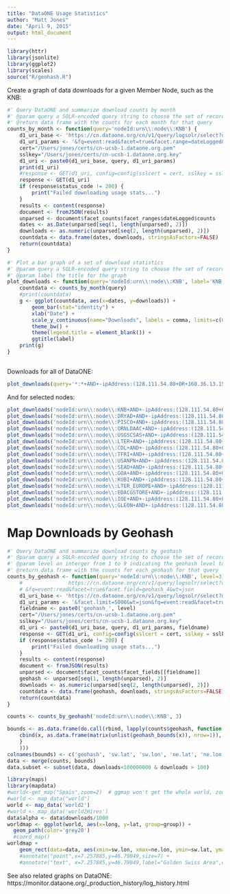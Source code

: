 ```yaml
---
title: "DataONE Usage Statistics"
author: "Matt Jones"
date: "April 9, 2015"
output: html_document
---
```


```r
library(httr)
library(jsonlite)
library(ggplot2)
library(scales)
source("R/geohash.R")
```

Create a graph of data downloads for a given Member Node, such as the KNB:

```r

#' Query DataONE and summarize download counts by month
#' @param query a SOLR-encoded query string to choose the set of records to include in the downloads
#' @return data frame with the counts for each month for that query
counts_by_month <- function(query='nodeId:urn\\:node\\:KNB') {
    d1_uri_base <- 'https://cn.dataone.org/cn/v1/query/logsolr/select?q='
    d1_uri_params <- '&fq=event:read&facet=true&facet.range=dateLogged&facet.range.start=2005-01-01T01:01:01Z&facet.range.end=2015-08-31T24:59:59Z&facet.range.gap=%2B1MONTH&wt=json'
    cert="/Users/jones/certs/cn-ucsb-1.dataone.org.pem"
    sslkey="/Users/jones/certs/cn-ucsb-1.dataone.org.key"
    d1_uri <- paste0(d1_uri_base, query, d1_uri_params)
    print(d1_uri)
    #response <- GET(d1_uri, config=config(sslcert = cert, sslkey = sslkey))
    response <- GET(d1_uri)
    if (response$status_code != 200) {
        print("Failed downloading usage stats...")
    }
    results <- content(response)
    document <- fromJSON(results)
    unparsed <- document$facet_counts$facet_ranges$dateLogged$counts
    dates <- as.Date(unparsed[seq(1, length(unparsed), 2)])
    downloads <- as.numeric(unparsed[seq(2, length(unparsed), 2)])
    countdata <- data.frame(dates, downloads, stringsAsFactors=FALSE)
    return(countdata)
}

#' Plot a bar graph of a set of download statistics
#' @param query a SOLR-encoded query string to choose the set of records to include in the downloads
#' @param label the title for the graph
plot_downloads <- function(query='nodeId:urn\\:node\\:KNB', label='KNB Downloads') {
    countdata <- counts_by_month(query)
    #print(countdata)
    g <- ggplot(countdata, aes(x=dates, y=downloads)) + 
        geom_bar(stat="identity") +
        xlab("Date") +
        scale_y_continuous(name="Downloads", labels = comma, limits=c(0,400000)) +
        theme_bw() +
        theme(legend.title = element_blank()) +
        ggtitle(label)
    print(g)
}
     
```

Downloads for all of DataONE:
```r
plot_downloads(query='*:*+AND+-ipAddress:(128.111.54.80+OR+160.36.13.150+OR+64.106.40.6)', label='All DataONE Downloads')
```

And for selected nodes:
```r
plot_downloads('nodeId:urn\\:node\\:KNB+AND+-ipAddress:(128.111.54.80+OR+160.36.13.150+OR+64.106.40.6)', 'KNB Downloads')
plot_downloads('nodeId:urn\\:node\\:DRYAD+AND+-ipAddress:(128.111.54.80+OR+160.36.13.150+OR+64.106.40.6)', 'Dryad Downloads')
plot_downloads('nodeId:urn\\:node\\:PISCO+AND+-ipAddress:(128.111.54.80+OR+160.36.13.150+OR+64.106.40.6)', 'PISCO Downloads')
plot_downloads('nodeId:urn\\:node\\:ORNLDAAC+AND+-ipAddress:(128.111.54.80+OR+160.36.13.150+OR+64.106.40.6)', 'ORNL Downloads')
plot_downloads('nodeId:urn\\:node\\:USGSCSAS+AND+-ipAddress:(128.111.54.80+OR+160.36.13.150+OR+64.106.40.6)', 'USGS Downloads')
plot_downloads('nodeId:urn\\:node\\:LTER+AND+-ipAddress:(128.111.54.80+OR+160.36.13.150+OR+64.106.40.6)', 'LTER Downloads')
plot_downloads('nodeId:urn\\:node\\:CDL+AND+-ipAddress:(128.111.54.80+OR+160.36.13.150+OR+64.106.40.6)', 'CDL Downloads')
plot_downloads('nodeId:urn\\:node\\:TFRI+AND+-ipAddress:(128.111.54.80+OR+160.36.13.150+OR+64.106.40.6)', 'TFRI Downloads')
plot_downloads('nodeId:urn\\:node\\:USANPN+AND+-ipAddress:(128.111.54.80+OR+160.36.13.150+OR+64.106.40.6)', 'USANPN Downloads')
plot_downloads('nodeId:urn\\:node\\:SEAD+AND+-ipAddress:(128.111.54.80+OR+160.36.13.150+OR+64.106.40.6)', 'SEAD Downloads')
plot_downloads('nodeId:urn\\:node\\:GOA+AND+-ipAddress:(128.111.54.80+OR+160.36.13.150+OR+64.106.40.6)', 'GOA Downloads')
plot_downloads('nodeId:urn\\:node\\:KUBI+AND+-ipAddress:(128.111.54.80+OR+160.36.13.150+OR+64.106.40.6)', 'KUBI Downloads')
plot_downloads('nodeId:urn\\:node\\:LTER_EUROPE+AND+-ipAddress:(128.111.54.80+OR+160.36.13.150+OR+64.106.40.6)', 'LTER EUROPE Downloads')
plot_downloads('nodeId:urn\\:node\\:EDACGSTORE+AND+-ipAddress:(128.111.54.80+OR+160.36.13.150+OR+64.106.40.6)', 'EDAC Downloads')
plot_downloads('nodeId:urn\\:node\\:IOE+AND+-ipAddress:(128.111.54.80+OR+160.36.13.150+OR+64.106.40.6)', 'IOE Downloads')
plot_downloads('nodeId:urn\\:node\\:GLEON+AND+-ipAddress:(128.111.54.80+OR+160.36.13.150+OR+64.106.40.6)', 'GLEON Downloads')
```

# Map Downloads by Geohash
```r

#' Query DataONE and summarize download counts by geohash
#' @param query a SOLR-encoded query string to choose the set of records to include in the downloads
#' @param level an interger from 1 to 9 indicating the geohash level to use for grouping
#' @return data frame with the counts for each geohash for that query
counts_by_geohash <- function(query='nodeId:urn\\:node\\:KNB', level=3) {
    #               https://cn.dataone.org/cn/v1/query/logsolr/select?q='
    # &fq=event:read&facet=true&facet.field=geohash_4&wt=json
    d1_uri_base <- 'https://cn.dataone.org/cn/v1/query/logsolr/select?q='
    d1_uri_params <- '&facet.limit=5000&wt=json&fq=event:read&facet=true&facet.field='
    fieldname <- paste0('geohash_', level)
    cert="/Users/jones/certs/cn-ucsb-1.dataone.org.pem"
    sslkey="/Users/jones/certs/cn-ucsb-1.dataone.org.key"
    d1_uri <- paste0(d1_uri_base, query, d1_uri_params, fieldname)
    response <- GET(d1_uri, config=config(sslcert = cert, sslkey = sslkey))
    if (response$status_code != 200) {
        print("Failed downloading usage stats...")
    }
    results <- content(response)
    document <- fromJSON(results)
    unparsed <- document$facet_counts$facet_fields[[fieldname]]
    geohash <- unparsed[seq(1, length(unparsed), 2)]
    downloads <- as.numeric(unparsed[seq(2, length(unparsed), 2)])
    countdata <- data.frame(geohash, downloads, stringsAsFactors=FALSE)
    return(countdata)
}

counts <- counts_by_geohash('nodeId:urn\\:node\\:KNB', 3)

bounds <- as.data.frame(do.call(rbind, lapply(counts$geohash, function(x) {
    cbind(x, as.data.frame(matrix(unlist(geohash_bounds(x)), nrow=1)), stringsAsFactors=F)
    }
    )))
colnames(bounds) <- c('geohash', 'sw.lat', 'sw.lon', 'ne.lat', 'ne.lon')
data <- merge(counts, bounds)
data.subset <- subset(data, downloads<100000000 & downloads > 100)

library(maps)
library(mapdata)
#world<-get_map("Spain",zoom=2)  # ggmap won't get the whole world, zoom level must be >= 3
#world <- map_data("world")
world <- map_data('world2')
#world <- map_data('world2Hires')
data$alpha <- data$downloads/1000
worldmap <- ggplot(world, aes(x=long, y=lat, group=group)) +
  geom_path(color='grey20')
  #coord_map()
worldmap +
    geom_rect(data=data, aes(xmin=sw.lon, xmax=ne.lon, ymin=sw.lat, ymax=ne.lat), fill="red", alpha=0.6, inherit.aes = FALSE)
    #annotate("point",x=7.257885,y=46.79049,size=7) +
    #annotate("text", x=7.257885,y=46.79049,label="Golden Swiss Area",colour="white",size=3)
```

See also related graphs on DataONE: https://monitor.dataone.org/_production_history/log_history.html
